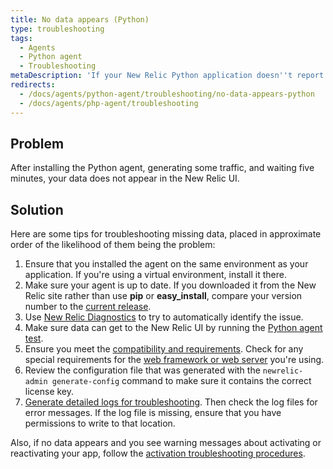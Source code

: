 ```yaml
---
title: No data appears (Python)
type: troubleshooting
tags:
  - Agents
  - Python agent
  - Troubleshooting
metaDescription: 'If your New Relic Python application doesn''t report data after a few minutes, try these troubleshooting steps.'
redirects:
  - /docs/agents/python-agent/troubleshooting/no-data-appears-python
  - /docs/agents/php-agent/troubleshooting
---
```


## Problem

After installing the Python agent, generating some traffic, and waiting five minutes, your data does not appear in the New Relic UI.

## Solution

Here are some tips for troubleshooting missing data, placed in approximate order of the likelihood of them being the problem:

1. Ensure that you installed the agent on the same environment as your application. If you're using a virtual environment, install it there.
2. Make sure your agent is up to date. If you downloaded it from the New Relic site rather than use **pip** or **easy_install**, compare your version number to the [current release](https://download.newrelic.com/python_agent/release/).
3. Use [New Relic Diagnostics](/docs/agents/manage-apm-agents/troubleshooting/new-relic-diagnostics) to try to automatically identify the issue.
4. Make sure data can get to the New Relic UI by running the [Python agent test](/docs/python/testing-the-python-agent).
5. Ensure you meet the [compatibility and requirements](/docs/agents/python-agent/getting-started/compatibility-requirements-python-agent). Check for any special requirements for the [web framework or web server](/docs/agents/python-agent/hosting-mechanisms) you're using.
6. Review the configuration file that was generated with the `newrelic-admin generate-config` command to make sure it contains the correct license key.
7. [Generate detailed logs for troubleshooting](/docs/agents/python-agent/troubleshooting/generating-logs-troubleshooting). Then check the log files for error messages. If the log file is missing, ensure that you have permissions to write to that location.

Also, if no data appears and you see warning messages about activating or reactivating your app, follow the [activation troubleshooting procedures](/docs/agents/python-agent/troubleshooting/activate-application-warning-python).
